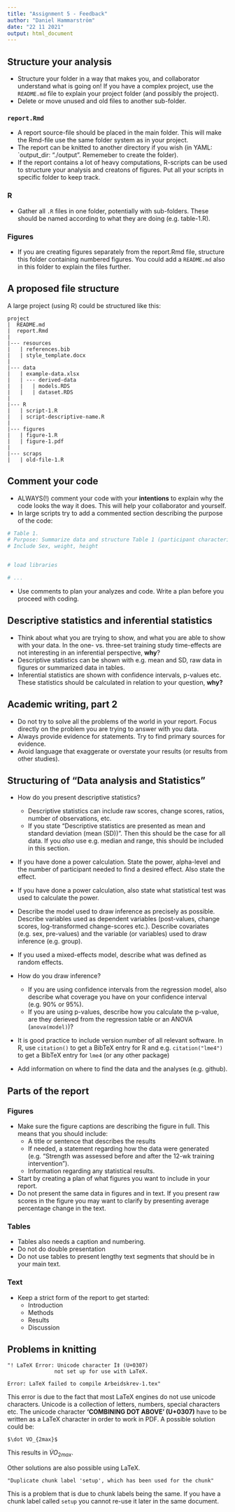 ```yaml
---
title: "Assignment 5 - Feedback"
author: "Daniel Hammarström"
date: "22 11 2021"
output: html_document
---
```


## Structure your analysis

- Structure your folder in a way that makes you, and collaborator understand what is going on! If you have a complex project, use the `README.md` file to explain your project folder (and possibly the project).
- Delete or move unused and old files to another sub-folder. 

### `report.Rmd`
- A report source-file should be placed in the main folder. This will make the Rmd-file use the same folder system as in your project.
- The report can be knitted to another directory if you wish (in YAML: `output_dir: "./output". Rememeber to create the folder).
- If the report contains a lot of heavy computations, R-scripts can be used to structure your analysis and creatons of figures. Put all your scripts in specific folder to keep track.

### R
- Gather all `.R` files in one folder, potentially with sub-folders. These should be named according to what they are doing (e.g. table-1.R).

### Figures
- If you are creating figures separately from the report.Rmd file, structure this folder containing numbered figures. You could add a `README.md` also in this folder to explain the files further. 

## A proposed file structure

A large project (using R) could be structured like this:

```
project
|  README.md
|  report.Rmd
|
|--- resources
|   | references.bib
|   | style_template.docx
|
|--- data
|   | example-data.xlsx
|   | --- derived-data
|   |   | models.RDS
|   |   | dataset.RDS
|
|--- R
|   | script-1.R
|   | script-descriptive-name.R
|
|--- figures
|   | figure-1.R
|   | figure-1.pdf
|
|--- scraps
|   | old-file-1.R

```

## Comment your code
- ALWAYS(!) comment your code with your **intentions** to explain why the code looks the way it does. This will help your collaborator and yourself.
- In large scripts try to add a commented section describing the purpose of the code:

```r

# Table 1.
# Purpose: Summarize data and structure Table 1 (participant characteristics).
# Include Sex, weight, height


# load libraries 

# ...
```

- Use comments to plan your analyzes and code. Write a plan before you proceed with coding.


## Descriptive statistics and inferential statistics

- Think about what you are trying to show, and what you are able to show with your data. In the one- vs. three-set training study time-effects are not interesting in an inferential perspective, **why**?
- Descriptive statistics can be shown with e.g. mean and SD, raw data in figures or summarized data in tables.
- Inferential statistics are shown with confidence intervals, p-values etc. These statistics should be calculated in relation to your question, **why?**

## Academic writing, part 2

- Do not try to solve all the problems of the world in your report. Focus directly on the problem you are trying to answer with you data.
- Always provide evidence for statements. Try to find primary sources for evidence.
- Avoid language that exaggerate or overstate your results (or results from other studies).



## Structuring of "Data analysis and Statistics"

- How do you present descriptive statistics? 
  - Descriptive statistics can include raw scores, change scores, ratios, number of observations, etc.
  - If you state "Descriptive statistics are presented as mean and standard deviation (mean (SD))". Then this should be the case for all data. If you *also* use e.g. median and range, this should be included in this section.
  
- If you have done a power calculation. State the power, alpha-level and the number of participant needed to find a desired effect. Also state the effect.
- If you have done a power calculation, also state what statistical test was used to calculate the power.


- Describe the model used to draw inference as precisely as possible. Describe variables used as dependent variables (post-values, change scores, log-transformed change-scores etc.). Describe covariates (e.g. sex, pre-values) and the variable (or variables) used to draw inference (e.g. group).
- If you used a mixed-effects model, describe what was defined as random effects.

- How do you draw inference?
  - If you are using confidence intervals from the regression model, also describe what coverage you have on your confidence interval (e.g. 90% or 95%).
  - If you are using p-values, describe how you calculate the p-value, are they derieved from the regression table or an ANOVA (`anova(model)`)?
  
  
- It is good practice to include version number of all relevant software. In R, use `citation()` to get a BibTeX entry for R and e.g. `citation("lme4")` to get a BibTeX entry for `lme4` (or any other package) 

- Add information on where to find the data and the analyses (e.g. github).


## Parts of the report

### Figures
- Make sure the figure captions are describing the figure in full. This means that you should include:
  - A title or sentence that describes the results
  - If needed, a statement regarding how the data were generated (e.g. "Strength was assessed before and after the 12-wk training intervention").
  - Information regarding any statistical results.
- Start by creating a plan of what figures you want to include in your report. 
- Do not present the same data in figures and in text. If you present raw scores in the figure you may want to clarify by presenting average percentage change in the text.

### Tables

- Tables also needs a caption and numbering. 
- Do not do double presentation
- Do not use tables to present lengthy text segments that should be in your main text.

### Text
- Keep a strict form of the report to get started:
  - Introduction
  - Methods
  - Results
  - Discussion


## Problems in knitting

```
"! LaTeX Error: Unicode character Ì‡ (U+0307) 
               not set up for use with LaTeX.

Error: LaTeX failed to compile Arbeidskrev-1.tex"
```

This error is due to the fact that most LaTeX engines do not use unicode characters. Unicode is a collection of letters, numbers, special characters etc. The unicode character **'COMBINING DOT ABOVE' (U+0307)** have to be written as a LaTeX character in order to work in PDF. A possible solution could be:

```
$\dot VO_{2max}$
``` 

This results in $\dot VO_{2max}$.

Other solutions are also possible using LaTeX.


```
"Duplicate chunk label 'setup', which has been used for the chunk"
```

This is a problem that is due to chunk labels being the same. If you have a chunk label called `setup` you cannot re-use it later in the same document.






















